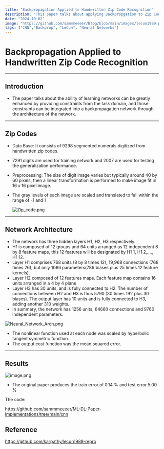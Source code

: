 ```yaml
---
title: "Backpropagation Applied to Handwritten Zip Code Recognition"
description: "This paper talks about applying Backpropgation to Zip Code"
date: "2024-10-02"
image: "https://github.com/sammmeeeer/Blog/blob/main/images/lecun1989.png"
tags: ["CNN","Backprop", "LeCun", "Neural Networks"]
---
```


# Backpropagation Applied to Handwritten Zip Code Recognition

---

## Introduction

- The paper talks about the ability of learning networks can be greatly enhanced by providing constraints from the task domain, and those constraints can be integrated into a backpropagation network through the architecture of the network.

---

## Zip Codes

- Data Base: It consists of 9298 segmented numerals digitized from handwritten zip codes.
- 7291 digits are used for training network and 2007 are used for testing the generalization performance.
- Preprocessing: The size of digit image varies but typically around 40 by 60 pixels, then a linear transformation is performed to make image fit in 16 x 16 pixel image.
- The gray levels of each image are scaled and translated to fall within the range of -1 and 1
    
    ![Zip_code.png](https://github.com/sammmeeeer/Blog/blob/main/images/Zip_Code.png)
    

---

## Network Architecture

- The network has three hidden layers H1, H2, H3 respectively.
- H1 is composed of 12 groups and 64 units arranged as 12 independent 8 by 8 feature maps, this 12 features will be designated by H1 1, H1 2,...., H1 12.
- Layer H1 comprises 768 units (8 by 8 times 12), 19,968 connections (768 times 26), but only 1086 parameters(786 biases plus 25 times 12 feature kernels).
- Layer H2 composed of 12 features maps. Each feature map contains 16 units arranged in a 4 by 4 plane.
- Layer H3 has 30 units, and is fully connected to H2. The number of connections between H2 and H3 is thus 5790 (30 times 192 plus 30 biases). The output layer has 10 units and is fully connected to H3, adding another 310 weights.
- In summary, the network has 1256 units, 64660 connections and 9760 independent parameters.

![Neural_Network_Arch.png](https://github.com/sammmeeeer/Blog/blob/main/images/Neural_Network_Architecture.png)

- The nonlinear function used at each node was scaled by hyperbolic tangent symmetric function.
- The output cost function was the mean squared error.

---

## Results

![image.png](https://github.com/sammmeeeer/Blog/blob/main/images/Arch.png)

- The original paper produces the train error of 0.14 % and test error 5.00 %

The code:

https://github.com/sammmeeeer/ML-DL-Paper-Implementations/tree/main/cnn

## Reference

https://github.com/karpathy/lecun1989-repro